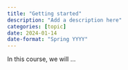 ```yaml
---
title: "Getting started"
description: "Add a description here"
categories: [topic]
date: 2024-01-14
date-format: "Spring YYYY"
---
```


In this course, we will ...
